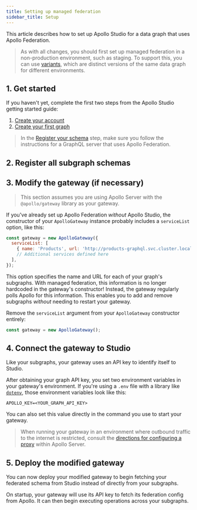 ```yaml
---
title: Setting up managed federation
sidebar_title: Setup
---
```



This article describes how to set up Apollo Studio for a data graph that uses Apollo Federation.

> As with all changes, you should first set up managed federation in a non-production environment, such as staging. To support this, you can use [variants](https://www.apollographql.com/docs/studio/schema/registry/#managing-environments-with-variants), which are distinct versions of the same data graph for different environments.

## 1. Get started

If you haven't yet, complete the first two steps from the Apollo Studio getting started guide:

1. [Create your account](https://www.apollographql.com/docs/studio/getting-started/#1-create-your-account)
2. [Create your first graph](https://www.apollographql.com/docs/studio/getting-started/#2-create-your-first-graph)

> In the [Register your schema](https://www.apollographql.com/docs/studio/getting-started/#3-register-your-schema) step, make sure you follow the instructions for a GraphQL server that uses Apollo Federation.

## 2. Register all subgraph schemas

<RegisterFederatedCli />

## 3. Modify the gateway (if necessary)

> This section assumes you are using Apollo Server with the `@apollo/gateway` library as your gateway.

If you've already set up Apollo Federation _without_ Apollo Studio, the constructor of your `ApolloGateway` instance probably includes a `serviceList` option, like this:

```js
const gateway = new ApolloGateway({
  serviceList: [
    { name: 'Products', url: 'http://products-graphql.svc.cluster.local:4001/' },
    // Additional services defined here
  ],
});
```

This option specifies the name and URL for each of your graph's subgraphs. With managed federation, this information is no longer hardcoded in the gateway's constructor! Instead, the gateway regularly polls Apollo for this information. This enables you to add and remove subgraphs _without_ needing to restart your gateway.

Remove the `serviceList` argument from your `ApolloGateway` constructor entirely:

```js
const gateway = new ApolloGateway();
```

## 4. Connect the gateway to Studio

Like your subgraphs, your gateway uses an API key to identify itself to Studio.

<ObtainGraphApiKey />

After obtaining your graph API key, you set two environment variables in your gateway's environment. If you're using a `.env` file with a library like [`dotenv`](https://www.npmjs.com/package/dotenv), those environment variables look like this:

```sh:title=.env
APOLLO_KEY=<YOUR_GRAPH_API_KEY>
```

You can also set this value directly in the command you use to start your gateway.

> When running your gateway in an environment where outbound traffic to the internet is restricted, consult the [directions for configuring a proxy](https://www.apollographql.com/docs/apollo-server/proxy-configuration/) within Apollo Server.

## 5. Deploy the modified gateway

You can now deploy your modified gateway to begin fetching your federated schema from Studio instead of directly from your subgraphs.

On startup, your gateway will use its API key to fetch its federation config from Apollo. It can then begin executing operations across your subgraphs.
